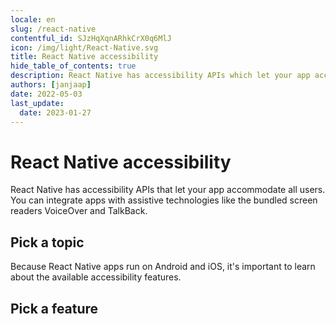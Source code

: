 ```yaml
---
locale: en
slug: /react-native
contentful_id: SJzHqXqnARhkCrX0q6MlJ
icon: /img/light/React-Native.svg
title: React Native accessibility
hide_table_of_contents: true
description: React Native has accessibility APIs which let your app accommodate all users. You can integrate apps with assistive technologies like the screen readers VoiceOver and TalkBack.
authors: [janjaap]
date: 2022-05-03
last_update:
  date: 2023-01-27
---
```


# React Native accessibility

React Native has accessibility APIs that let your app accommodate all users. You can integrate apps with assistive technologies like the bundled screen readers VoiceOver and TalkBack.

## Pick a topic

<LinkList title="List of React Native accessibility topics" isHighlighted={true}>
  <LinkListItem
    url="/en/docs/react-native/samples"
    title="React Native code samples"
    label="React Native accessibility code samples"
    description="Browse code samples to learn how to build more accessible React Native apps."
    image="/img/light/code.svg"
    alt="Code icon"
  />
</LinkList>

Because React Native apps run on Android and iOS, it's important to learn about the available accessibility features.

## Pick a feature

<LinkList title="List of Android and iOS accessibility features" isHighlighted={true}>
  <LinkListItem
    url="/en/docs/android/features"
    title="Learn about Android accessibility features"
    label="Android accessibility features"
    description="Learn about the accessibility features that are offered by Android."
    image="/img/light/features.svg"
    alt="Features icon"
  />
  <LinkListItem
    url="/en/docs/ios/features"
    title="Learn about iOS accessibility features"
    label="iOS accessibility features"
    description="Learn about the accessibility features that are offered by iOS."
    image="/img/light/features.svg"
    alt="Features icon"
  />
</LinkList>
